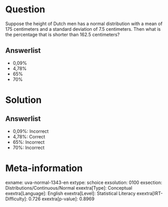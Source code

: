 Question
========

Suppose the height of Dutch men has a normal distribution with a mean of 175 centimeters and a standard deviation of 7.5 centimeters. Then what is the percentage that is shorter than 162.5 centimeters?

Answerlist
----------

* 0,09%
* 4,78%
* 65%
* 70%

Solution
========

Answerlist
----------

* 0,09%: Incorrect
* 4,78%: Correct
* 65%: Incorrect
* 70%: Incorrect

Meta-information
================
exname: uva-normal-1343-en
extype: schoice
exsolution: 0100
exsection: Distributions/Continuous/Normal
exextra[Type]: Conceptual
exextra[Language]: English
exextra[Level]: Statistical Literacy
exextra[IRT-Difficulty]: 0.726
exextra[p-value]: 0.8969
